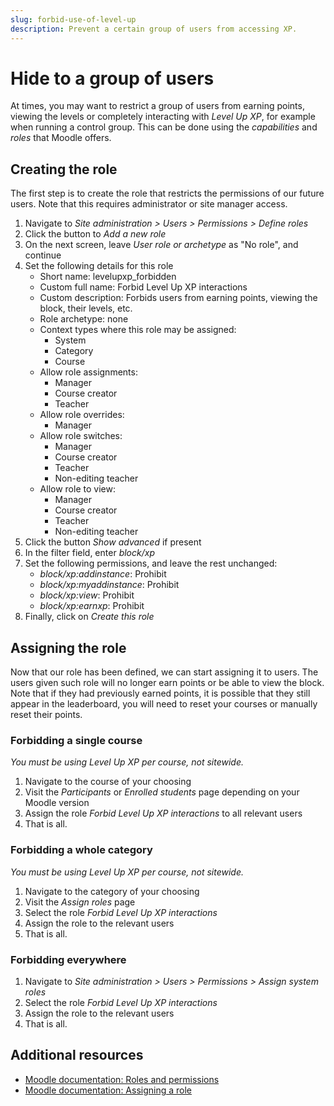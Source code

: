 ```yaml
---
slug: forbid-use-of-level-up
description: Prevent a certain group of users from accessing XP.
---
```


# Hide to a group of users

At times, you may want to restrict a group of users from earning points, viewing the levels or completely interacting with _Level Up XP_, for example when running a control group. This can be done using the _capabilities_ and _roles_ that Moodle offers.

## Creating the role

The first step is to create the role that restricts the permissions of our future users. Note that this requires administrator or site manager access.

1. Navigate to _Site administration > Users > Permissions > Define roles_
2. Click the button to _Add a new role_
3. On the next screen, leave _User role or archetype_ as "No role", and continue
4. Set the following details for this role
   - Short name: levelupxp_forbidden
   - Custom full name: Forbid Level Up XP interactions
   - Custom description: Forbids users from earning points, viewing the block, their levels, etc.
   - Role archetype: none
   - Context types where this role may be assigned:
     - System
     - Category
     - Course
   - Allow role assignments:
     - Manager
     - Course creator
     - Teacher
   - Allow role overrides:
     - Manager
   - Allow role switches:
     - Manager
     - Course creator
     - Teacher
     - Non-editing teacher
   - Allow role to view:
     - Manager
     - Course creator
     - Teacher
     - Non-editing teacher
5. Click the button _Show advanced_ if present
6. In the filter field, enter _block/xp_
7. Set the following permissions, and leave the rest unchanged:
   - _block/xp:addinstance_: Prohibit
   - _block/xp:myaddinstance_: Prohibit
   - _block/xp:view_: Prohibit
   - _block/xp:earnxp_: Prohibit
8. Finally, click on _Create this role_

## Assigning the role

Now that our role has been defined, we can start assigning it to users. The users given such role will no longer earn points or be able to view the block. Note that if they had previously earned points, it is possible that they still appear in the leaderboard, you will need to reset your courses or manually reset their points.

### Forbidding a single course

_You must be using Level Up XP per course, not sitewide._

1. Navigate to the course of your choosing
2. Visit the _Participants_ or _Enrolled students_ page depending on your Moodle version
3. Assign the role _Forbid Level Up XP interactions_ to all relevant users
4. That is all.

### Forbidding a whole category

_You must be using Level Up XP per course, not sitewide._

1. Navigate to the category of your choosing
2. Visit the _Assign roles_ page
3. Select the role _Forbid Level Up XP interactions_
4. Assign the role to the relevant users
5. That is all.

### Forbidding everywhere

1. Navigate to _Site administration > Users > Permissions > Assign system roles_
2. Select the role _Forbid Level Up XP interactions_
3. Assign the role to the relevant users
4. That is all.

## Additional resources

- [Moodle documentation: Roles and permissions](https://docs.moodle.org/36/en/Roles_and_permissions)
- [Moodle documentation: Assigning a role](https://docs.moodle.org/36/en/Assign_roles)
